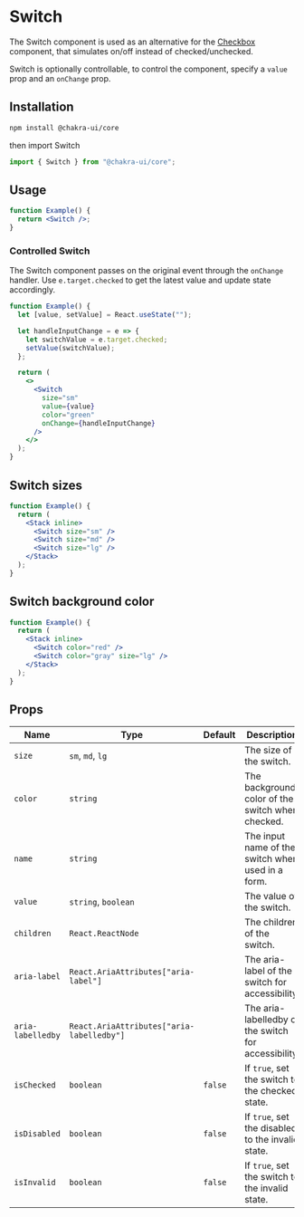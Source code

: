 
<Head key="switch">
  <title key="tti">Switch Component</title>
</Head>

# Switch

The Switch component is used as an alternative for the [Checkbox](/checkbox)
component, that simulates on/off instead of checked/unchecked.

Switch is optionally controllable, to control the component, specify a `value`
prop and an `onChange` prop.

## Installation

```bash
npm install @chakra-ui/core
```

then import Switch

```js
import { Switch } from "@chakra-ui/core";
```

## Usage

```jsx
function Example() {
  return <Switch />;
}
```

### Controlled Switch

The Switch component passes on the original event through the `onChange`
handler. Use `e.target.checked` to get the latest value and update state
accordingly.

```jsx
function Example() {
  let [value, setValue] = React.useState("");

  let handleInputChange = e => {
    let switchValue = e.target.checked;
    setValue(switchValue);
  };

  return (
    <>
      <Switch
        size="sm"
        value={value}
        color="green"
        onChange={handleInputChange}
      />
    </>
  );
}
```

## Switch sizes

```jsx
function Example() {
  return (
    <Stack inline>
      <Switch size="sm" />
      <Switch size="md" />
      <Switch size="lg" />
    </Stack>
  );
}
```

## Switch background color

```jsx
function Example() {
  return (
    <Stack inline>
      <Switch color="red" />
      <Switch color="gray" size="lg" />
    </Stack>
  );
}
```

## Props

| Name              | Type                                      | Default | Description                                          |
| ----------------- | ----------------------------------------- | ------- | ---------------------------------------------------- |
| `size`            | `sm`, `md`, `lg`                          |         | The size of the switch.                              |
| `color`           | `string`                                  |         | The background color of the switch when checked.     |
| `name`            | `string`                                  |         | The input name of the switch when used in a form.    |
| `value`           | `string`, `boolean`                       |         | The value of the switch.                             |
| `children`        | `React.ReactNode`                         |         | The children of the switch.                          |
| `aria-label`      | `React.AriaAttributes["aria-label"]`      |         | The aria-label of the switch for accessibility.      |
| `aria-labelledby` | `React.AriaAttributes["aria-labelledby"]` |         | The aria-labelledby of the switch for accessibility. |
| `isChecked`       | `boolean`                                 | `false` | If `true`, set the switch to the checked state.      |
| `isDisabled`      | `boolean`                                 | `false` | If `true`, set the disabled to the invalid state.    |
| `isInvalid`       | `boolean`                                 | `false` | If `true`, set the switch to the invalid state.      |

